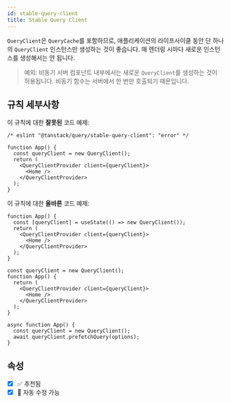 ```yaml
---
id: stable-query-client
title: Stable Query Client
---
```


`QueryClient`은 `QueryCache`를 포함하므로, 애플리케이션의 라이프사이클 동안 단 하나의 `QueryClient` 인스턴스만 생성하는 것이 좋습니다. 매 렌더링 시마다 새로운 인스턴스를 생성해서는 안 됩니다.

> 예외: 비동기 서버 컴포넌트 내부에서는 새로운 `QueryClient`를 생성하는 것이 허용됩니다. 비동기 함수는 서버에서 한 번만 호출되기 때문입니다.

## 규칙 세부사항

이 규칙에 대한 **잘못된** 코드 예제:

```tsx
/* eslint "@tanstack/query/stable-query-client": "error" */

function App() {
  const queryClient = new QueryClient();
  return (
    <QueryClientProvider client={queryClient}>
      <Home />
    </QueryClientProvider>
  );
}
```

이 규칙에 대한 **올바른** 코드 예제:

```tsx
function App() {
  const [queryClient] = useState(() => new QueryClient());
  return (
    <QueryClientProvider client={queryClient}>
      <Home />
    </QueryClientProvider>
  );
}
```

```tsx
const queryClient = new QueryClient();
function App() {
  return (
    <QueryClientProvider client={queryClient}>
      <Home />
    </QueryClientProvider>
  );
}
```

```tsx
async function App() {
  const queryClient = new QueryClient();
  await queryClient.prefetchQuery(options);
}
```

## 속성

- [x] ✅ 추천됨
- [x] 🔧 자동 수정 가능
